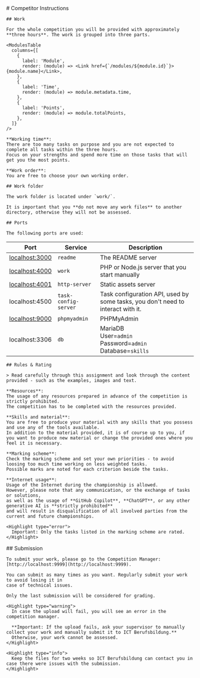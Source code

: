 
<SidebarLayout>
  <Main>
    # Competitor Instructions

    ## Work

    For the whole competition you will be provided with approximately **three hours**. The work is grouped into three parts.

    <ModulesTable
      columns={[
        {
          label: 'Module',
          render: (module) => <Link href={`/modules/${module.id}`}>{module.name}</Link>,
        },
        {
          label: 'Time',
          render: (module) => module.metadata.time,
        },
        {
          label: 'Points',
          render: (module) => module.totalPoints,
        },
      ]}
    />

    **Working time**:
    There are too many tasks on purpose and you are not expected to complete all tasks within the three hours.
    Focus on your strengths and spend more time on those tasks that will get you the most points.

    **Work order**:
    You are free to choose your own working order.

    ## Work folder

    The work folder is located under `work/`.

    It is important that you **do not move any work files** to another directory, otherwise they will not be assessed.

    ## Ports

    The following ports are used:

| Port                                    | Service              | Description                                                                     |
|-----------------------------------------|----------------------|---------------------------------------------------------------------------------|
| [localhost:3000](http://localhost:3000) | `readme`             | The README server                                                               |
| [localhost:4000](http://localhost:4000) | `work`               | PHP or Node.js server that you start manually                                   |
| [localhost:4001](http://localhost:4001) | `http-server`        | Static assets server                                                            |
| localhost:4500                          | `task-config-server` | Task configuration API, used by some tasks, you don't need to interact with it. |
| [localhost:9000](http://localhost:9000) | `phpmyadmin`         | PHPMyAdmin                                                                      |
| localhost:3306                          | `db`                 | MariaDB<br/>User=`admin`<br/>Password=`admin`<br/>Database=`skills`             |

    ## Rules & Rating

    > Read carefully through this assignment and look through the content provided - such as the examples, images and text.

    **Resources**:
    The usage of any resources prepared in advance of the competition is strictly prohibited.
    The competition has to be completed with the resources provided.

    **Skills and material**:
    You are free to produce your material with any skills that you possess and use any of the tools available.
    In addition to the material provided, it is of course up to you, if you want to produce new material or change the provided ones where you feel it is necessary.

    **Marking scheme**:
    Check the marking scheme and set your own priorities - to avoid loosing too much time working on less weighted tasks.
    Possible marks are noted for each criterion beside the tasks.

    **Internet usage**:
    Usage of the Internet during the championship is allowed.
    However, please note that any communication, or the exchange of tasks or solutions,
    as well as the usage of **GitHub Copilot**, **ChatGPT**, or any other generative AI is **strictly prohibited**
    and will result in disqualification of all involved parties from the current and future championships.

    <Highlight type="error">
      Important: Only the tasks listed in the marking scheme are rated.
    </Highlight>
  </Main>
  <Sidebar size="small" alignH1>
    ## Submission

    To submit your work, please go to the Competition Manager: [http://localhost:9999](http://localhost:9999).

    You can submit as many times as you want. Regularly submit your work to avoid losing it in
    case of technical issues.

    Only the last submission will be considered for grading.

    <Highlight type="warning">
      In case the upload will fail, you will see an error in the competition manager.

      **Important: If the upload fails, ask your supervisor to manually collect your work and manually submit it to ICT Berufsbildung.**
      Otherwise, your work cannot be assessed.
    </Highlight>

    <Highlight type="info">
      Keep the files for two weeks so ICT Berufsbildung can contact you in case there were issues with the submission.
    </Highlight>
  </Sidebar>
</SidebarLayout>
